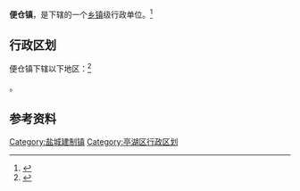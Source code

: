 {{中国乡级行政区|32/09/02/104/000}}

'''便仓镇'''，是{{PRC admin/fullname|32/09/02/104/000|3}}下辖的一个[[乡镇|乡镇]]级行政单位。<ref>{{PRC admin/ref sgc|{{PRC admin/parent|32/09/02/104/000}}}}</ref>

== 行政区划 ==

便仓镇下辖以下地区：<ref>{{PRC admin/ref sgc|32/09/02/104/000}}</ref>

{{PRC admin/children|32/09/02/104/000}}。

== 参考资料 ==

{{reflist}}

{{江苏省盐城市亭湖区行政区划}}
{{江苏行政区划小作品}}
[[Category:盐城建制镇|Category:盐城建制镇]]
[[Category:亭湖区行政区划|Category:亭湖区行政区划]]